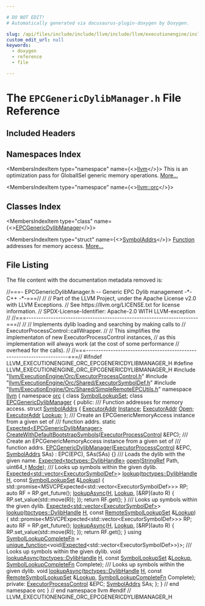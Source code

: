 ```yaml
---

# DO NOT EDIT!
# Automatically generated via docusaurus-plugin-doxygen by Doxygen.

slug: /api/files/include/include/llvm/include/llvm/executionengine/include/llvm/executionengine/orc/epcgenericdylibmanager-h
custom_edit_url: null
keywords:
  - doxygen
  - reference
  - file

---
```





# The `EPCGenericDylibManager.h` File Reference

<DoxygenPage pluginConfig={pluginConfig}>



## Included Headers

<IncludesList>
<IncludesListItem
  filePath="llvm/ExecutionEngine/Orc/ExecutorProcessControl.h"
  permalink="/docs/api/files/include/include/llvm/include/llvm/executionengine/include/llvm/executionengine/orc/executorprocesscontrol-h"
  isLocal="true" />
<IncludesListItem
  filePath="llvm/ExecutionEngine/Orc/Shared/ExecutorSymbolDef.h"
  permalink="/docs/api/files/include/include/llvm/include/llvm/executionengine/include/llvm/executionengine/orc/include/llvm/executionengine/orc/shared/executorsymboldef-h"
  isLocal="true" />
<IncludesListItem
  filePath="llvm/ExecutionEngine/Orc/Shared/SimpleRemoteEPCUtils.h"
  permalink="/docs/api/files/include/include/llvm/include/llvm/executionengine/include/llvm/executionengine/orc/include/llvm/executionengine/orc/shared/simpleremoteepcutils-h"
  isLocal="true" />
</IncludesList>

## Namespaces Index

<MembersIndex>

<MembersIndexItem
  type="namespace"
  name={<><a href="/docs/api/namespaces/llvm">llvm</a></>}>
This is an optimization pass for GlobalISel generic memory operations. <a href="/docs/api/namespaces/llvm/#details">More...</a>
</MembersIndexItem>

<MembersIndexItem
  type="namespace"
  name={<><a href="/docs/api/namespaces/llvm/orc">llvm::orc</a></>}>
</MembersIndexItem>

</MembersIndex>

## Classes Index

<MembersIndex>

<MembersIndexItem
  type="class"
  name={<><a href="/docs/api/classes/llvm/orc/epcgenericdylibmanager">EPCGenericDylibManager</a></>}>
</MembersIndexItem>

<MembersIndexItem
  type="struct"
  name={<><a href="/docs/api/structs/llvm/orc/epcgenericdylibmanager/symboladdrs">SymbolAddrs</a></>}>
<a href="/docs/api/classes/llvm/function">Function</a> addresses for memory access. <a href="/docs/api/structs/llvm/orc/epcgenericdylibmanager/symboladdrs/#details">More...</a>
</MembersIndexItem>

</MembersIndex>


## File Listing

The file content with the documentation metadata removed is:

<ProgramListing>

<Link id="l00001" /><CodeLine lineNumber="1"><Highlight kind="comment">//===- EPCGenericDylibManager.h -- Generic EPC Dylib management -&#42;- C++ -&#42;-===//</Highlight><Highlight kind="normal"></Highlight></CodeLine>
<Link id="l00002" /><CodeLine lineNumber="2"><Highlight kind="normal"></Highlight><Highlight kind="comment">//</Highlight><Highlight kind="normal"></Highlight></CodeLine>
<Link id="l00003" /><CodeLine lineNumber="3"><Highlight kind="normal"></Highlight><Highlight kind="comment">// Part of the LLVM Project, under the Apache License v2.0 with LLVM Exceptions.</Highlight><Highlight kind="normal"></Highlight></CodeLine>
<Link id="l00004" /><CodeLine lineNumber="4"><Highlight kind="normal"></Highlight><Highlight kind="comment">// See https://llvm.org/LICENSE.txt for license information.</Highlight><Highlight kind="normal"></Highlight></CodeLine>
<Link id="l00005" /><CodeLine lineNumber="5"><Highlight kind="normal"></Highlight><Highlight kind="comment">// SPDX-License-Identifier: Apache-2.0 WITH LLVM-exception</Highlight><Highlight kind="normal"></Highlight></CodeLine>
<Link id="l00006" /><CodeLine lineNumber="6"><Highlight kind="normal"></Highlight><Highlight kind="comment">//</Highlight><Highlight kind="normal"></Highlight></CodeLine>
<Link id="l00007" /><CodeLine lineNumber="7"><Highlight kind="normal"></Highlight><Highlight kind="comment">//===----------------------------------------------------------------------===//</Highlight><Highlight kind="normal"></Highlight></CodeLine>
<Link id="l00008" /><CodeLine lineNumber="8"><Highlight kind="normal"></Highlight><Highlight kind="comment">//</Highlight><Highlight kind="normal"></Highlight></CodeLine>
<Link id="l00009" /><CodeLine lineNumber="9"><Highlight kind="normal"></Highlight><Highlight kind="comment">// Implements dylib loading and searching by making calls to</Highlight><Highlight kind="normal"></Highlight></CodeLine>
<Link id="l00010" /><CodeLine lineNumber="10"><Highlight kind="normal"></Highlight><Highlight kind="comment">// ExecutorProcessControl::callWrapper.</Highlight><Highlight kind="normal"></Highlight></CodeLine>
<Link id="l00011" /><CodeLine lineNumber="11"><Highlight kind="normal"></Highlight><Highlight kind="comment">//</Highlight><Highlight kind="normal"></Highlight></CodeLine>
<Link id="l00012" /><CodeLine lineNumber="12"><Highlight kind="normal"></Highlight><Highlight kind="comment">// This simplifies the implementaton of new ExecutorProcessControl instances,</Highlight><Highlight kind="normal"></Highlight></CodeLine>
<Link id="l00013" /><CodeLine lineNumber="13"><Highlight kind="normal"></Highlight><Highlight kind="comment">// as this implementation will always work (at the cost of some performance</Highlight><Highlight kind="normal"></Highlight></CodeLine>
<Link id="l00014" /><CodeLine lineNumber="14"><Highlight kind="normal"></Highlight><Highlight kind="comment">// overhead for the calls).</Highlight><Highlight kind="normal"></Highlight></CodeLine>
<Link id="l00015" /><CodeLine lineNumber="15"><Highlight kind="normal"></Highlight><Highlight kind="comment">//</Highlight><Highlight kind="normal"></Highlight></CodeLine>
<Link id="l00016" /><CodeLine lineNumber="16"><Highlight kind="normal"></Highlight><Highlight kind="comment">//===----------------------------------------------------------------------===//</Highlight><Highlight kind="normal"></Highlight></CodeLine>
<Link id="l00017" /><CodeLine lineNumber="17"><Highlight kind="normal"></Highlight></CodeLine>
<Link id="l00018" /><CodeLine lineNumber="18"><Highlight kind="normal"></Highlight><Highlight kind="preprocessor">#ifndef LLVM&#95;EXECUTIONENGINE&#95;ORC&#95;EPCGENERICDYLIBMANAGER&#95;H</Highlight><Highlight kind="normal"></Highlight></CodeLine>
<Link id="l00019" /><CodeLine lineNumber="19"><Highlight kind="normal"></Highlight><Highlight kind="preprocessor">#define LLVM&#95;EXECUTIONENGINE&#95;ORC&#95;EPCGENERICDYLIBMANAGER&#95;H</Highlight><Highlight kind="normal"></Highlight></CodeLine>
<Link id="l00020" /><CodeLine lineNumber="20"><Highlight kind="normal"></Highlight></CodeLine>
<Link id="l00021" /><CodeLine lineNumber="21"><Highlight kind="normal"></Highlight><Highlight kind="preprocessor">#include &quot;<a href="/docs/api/files/include/include/llvm/include/llvm/executionengine/include/llvm/executionengine/orc/executorprocesscontrol-h">llvm/ExecutionEngine/Orc/ExecutorProcessControl.h</a>&quot;</Highlight><Highlight kind="normal"></Highlight></CodeLine>
<Link id="l00022" /><CodeLine lineNumber="22"><Highlight kind="normal"></Highlight><Highlight kind="preprocessor">#include &quot;<a href="/docs/api/files/include/include/llvm/include/llvm/executionengine/include/llvm/executionengine/orc/include/llvm/executionengine/orc/shared/executorsymboldef-h">llvm/ExecutionEngine/Orc/Shared/ExecutorSymbolDef.h</a>&quot;</Highlight><Highlight kind="normal"></Highlight></CodeLine>
<Link id="l00023" /><CodeLine lineNumber="23"><Highlight kind="normal"></Highlight><Highlight kind="preprocessor">#include &quot;<a href="/docs/api/files/include/include/llvm/include/llvm/executionengine/include/llvm/executionengine/orc/include/llvm/executionengine/orc/shared/simpleremoteepcutils-h">llvm/ExecutionEngine/Orc/Shared/SimpleRemoteEPCUtils.h</a>&quot;</Highlight><Highlight kind="normal"></Highlight></CodeLine>
<Link id="l00024" /><CodeLine lineNumber="24"><Highlight kind="normal"></Highlight></CodeLine>
<Link id="l00025" /><CodeLine lineNumber="25"><Highlight kind="normal"></Highlight><Highlight kind="keyword">namespace </Highlight><Highlight kind="normal"><a href="/docs/api/namespaces/llvm">llvm</a> &#123;</Highlight></CodeLine>
<Link id="l00026" /><CodeLine lineNumber="26"><Highlight kind="normal"></Highlight><Highlight kind="keyword">namespace </Highlight><Highlight kind="normal"><a href="/docs/api/namespaces/llvm/orc">orc</a> &#123;</Highlight></CodeLine>
<Link id="l00027" /><CodeLine lineNumber="27"><Highlight kind="normal"></Highlight></CodeLine>
<Link id="l00028" /><CodeLine lineNumber="28"><Highlight kind="normal"></Highlight><Highlight kind="keyword">class </Highlight><Highlight kind="normal"><a href="/docs/api/classes/llvm/orc/symbollookupset">SymbolLookupSet</a>;</Highlight></CodeLine>
<Link id="l00029" /><CodeLine lineNumber="29"><Highlight kind="normal"></Highlight></CodeLine>
<Link id="l00030" /><CodeLine lineNumber="30" lineLink="/docs/api/classes/llvm/orc/epcgenericdylibmanager"><Highlight kind="normal"></Highlight><Highlight kind="keyword">class </Highlight><Highlight kind="normal"><a href="/docs/api/classes/llvm/orc/epcgenericdylibmanager/#acc0bffae84f1dbeb0672b3fac437df97">EPCGenericDylibManager</a> &#123;</Highlight></CodeLine>
<Link id="l00031" /><CodeLine lineNumber="31"><Highlight kind="normal"></Highlight><Highlight kind="keyword">public</Highlight><Highlight kind="normal">:</Highlight><Highlight kind="comment"></Highlight></CodeLine>
<Link id="l00032" /><CodeLine lineNumber="32"><Highlight kind="comment">  /// Function addresses for memory access.</Highlight><Highlight kind="normal"></Highlight></CodeLine>
<Link id="l00033" /><CodeLine lineNumber="33" lineLink="/docs/api/structs/llvm/orc/epcgenericdylibmanager/symboladdrs"><Highlight kind="normal">  </Highlight><Highlight kind="keyword">struct </Highlight><Highlight kind="normal"><a href="/docs/api/structs/llvm/orc/epcgenericdylibmanager/symboladdrs">SymbolAddrs</a> &#123;</Highlight></CodeLine>
<Link id="l00034" /><CodeLine lineNumber="34" lineLink="/docs/api/structs/llvm/orc/epcgenericdylibmanager/symboladdrs/#a2d04c8c06d6ab64057f48f0895959630"><Highlight kind="normal">    <a href="/docs/api/classes/llvm/orc/executoraddr">ExecutorAddr</a> <a href="/docs/api/structs/llvm/orc/epcgenericdylibmanager/symboladdrs/#a2d04c8c06d6ab64057f48f0895959630">Instance</a>;</Highlight></CodeLine>
<Link id="l00035" /><CodeLine lineNumber="35" lineLink="/docs/api/structs/llvm/orc/epcgenericdylibmanager/symboladdrs/#aad739194ff7f5dd5547a90f1b2223b2c"><Highlight kind="normal">    <a href="/docs/api/classes/llvm/orc/executoraddr">ExecutorAddr</a> <a href="/docs/api/structs/llvm/orc/epcgenericdylibmanager/symboladdrs/#aad739194ff7f5dd5547a90f1b2223b2c">Open</a>;</Highlight></CodeLine>
<Link id="l00036" /><CodeLine lineNumber="36" lineLink="/docs/api/structs/llvm/orc/epcgenericdylibmanager/symboladdrs/#a6068cfdd98c2a297fb828a08f054111f"><Highlight kind="normal">    <a href="/docs/api/classes/llvm/orc/executoraddr">ExecutorAddr</a> <a href="/docs/api/structs/llvm/orc/epcgenericdylibmanager/symboladdrs/#a6068cfdd98c2a297fb828a08f054111f">Lookup</a>;</Highlight></CodeLine>
<Link id="l00037" /><CodeLine lineNumber="37"><Highlight kind="normal">  &#125;;</Highlight></CodeLine>
<Link id="l00038" /><CodeLine lineNumber="38"><Highlight kind="normal"></Highlight><Highlight kind="comment"></Highlight></CodeLine>
<Link id="l00039" /><CodeLine lineNumber="39"><Highlight kind="comment">  /// Create an EPCGenericMemoryAccess instance from a given set of</Highlight></CodeLine>
<Link id="l00040" /><CodeLine lineNumber="40"><Highlight kind="comment">  /// function addrs.</Highlight><Highlight kind="normal"></Highlight></CodeLine>
<Link id="l00041" /><CodeLine lineNumber="41"><Highlight kind="normal">  </Highlight><Highlight kind="keyword">static</Highlight><Highlight kind="normal"> <a href="/docs/api/classes/llvm/expected">Expected&lt;EPCGenericDylibManager&gt;</a></Highlight></CodeLine>
<Link id="l00042" /><CodeLine lineNumber="42"><Highlight kind="normal">  <a href="/docs/api/classes/llvm/orc/epcgenericdylibmanager/#a3f31d0ec435c55a5b3e976c20ea3bf6c">CreateWithDefaultBootstrapSymbols</a>(<a href="/docs/api/classes/llvm/orc/executorprocesscontrol">ExecutorProcessControl</a> &amp;EPC);</Highlight></CodeLine>
<Link id="l00043" /><CodeLine lineNumber="43"><Highlight kind="normal"></Highlight><Highlight kind="comment"></Highlight></CodeLine>
<Link id="l00044" /><CodeLine lineNumber="44"><Highlight kind="comment">  /// Create an EPCGenericMemoryAccess instance from a given set of</Highlight></CodeLine>
<Link id="l00045" /><CodeLine lineNumber="45"><Highlight kind="comment">  /// function addrs.</Highlight><Highlight kind="normal"></Highlight></CodeLine>
<Link id="l00046" /><CodeLine lineNumber="46" lineLink="/docs/api/classes/llvm/orc/epcgenericdylibmanager/#acc0bffae84f1dbeb0672b3fac437df97"><Highlight kind="normal">  <a href="/docs/api/classes/llvm/orc/epcgenericdylibmanager/#acc0bffae84f1dbeb0672b3fac437df97">EPCGenericDylibManager</a>(<a href="/docs/api/classes/llvm/orc/executorprocesscontrol">ExecutorProcessControl</a> &amp;EPC, <a href="/docs/api/structs/llvm/orc/epcgenericdylibmanager/symboladdrs">SymbolAddrs</a> SAs)</Highlight></CodeLine>
<Link id="l00047" /><CodeLine lineNumber="47"><Highlight kind="normal">      : EPC(EPC), SAs(SAs) &#123;&#125;</Highlight></CodeLine>
<Link id="l00048" /><CodeLine lineNumber="48"><Highlight kind="normal"></Highlight><Highlight kind="comment"></Highlight></CodeLine>
<Link id="l00049" /><CodeLine lineNumber="49"><Highlight kind="comment">  /// Loads the dylib with the given name.</Highlight><Highlight kind="normal"></Highlight></CodeLine>
<Link id="l00050" /><CodeLine lineNumber="50"><Highlight kind="normal">  <a href="/docs/api/classes/llvm/expected">Expected&lt;tpctypes::DylibHandle&gt;</a> <a href="/docs/api/classes/llvm/orc/epcgenericdylibmanager/#aa8ff17813ed881db4af1f6ef52300519">open</a>(<a href="/docs/api/classes/llvm/stringref">StringRef</a> Path, uint64&#95;t <a href="/docs/api/files/lib/lib/codegen/regallocevictionadvisor-cpp/#aef71c4b21823f236e70cc6d62375adcd">Mode</a>);</Highlight></CodeLine>
<Link id="l00051" /><CodeLine lineNumber="51"><Highlight kind="normal"></Highlight><Highlight kind="comment"></Highlight></CodeLine>
<Link id="l00052" /><CodeLine lineNumber="52"><Highlight kind="comment">  /// Looks up symbols within the given dylib.</Highlight><Highlight kind="normal"></Highlight></CodeLine>
<Link id="l00053" /><CodeLine lineNumber="53"><Highlight kind="normal">  <a href="/docs/api/classes/llvm/expected">Expected&lt;std::vector&lt;ExecutorSymbolDef&gt;</a>&gt;</Highlight></CodeLine>
<Link id="l00054" /><CodeLine lineNumber="54" lineLink="/docs/api/classes/llvm/orc/epcgenericdylibmanager/#a128bedb499eb1c68900d8dbec053b9f9"><Highlight kind="normal">  <a href="/docs/api/classes/llvm/orc/epcgenericdylibmanager/#a128bedb499eb1c68900d8dbec053b9f9">lookup</a>(<a href="/docs/api/namespaces/llvm/orc/tpctypes/#a791ec0843cc10da4c64ae6d79f8381d8">tpctypes::DylibHandle</a> <a href="/docs/api/files/lib/lib/support/md5-cpp/#ae42219072d798876e6b08e6b78614ff6">H</a>, </Highlight><Highlight kind="keyword">const</Highlight><Highlight kind="normal"> <a href="/docs/api/classes/llvm/orc/symbollookupset">SymbolLookupSet</a> &amp;<a href="/docs/api/files/lib/lib/target/lib/target/x86/x86floatingpoint-cpp/#ac28513e2e067144d291d2d8f0301b61a">Lookup</a>) &#123;</Highlight></CodeLine>
<Link id="l00055" /><CodeLine lineNumber="55"><Highlight kind="normal">    std::promise&lt;MSVCPExpected&lt;std::vector&lt;ExecutorSymbolDef&gt;&gt;&gt; RP;</Highlight></CodeLine>
<Link id="l00056" /><CodeLine lineNumber="56"><Highlight kind="normal">    </Highlight><Highlight kind="keyword">auto</Highlight><Highlight kind="normal"> RF = RP.get&#95;future();</Highlight></CodeLine>
<Link id="l00057" /><CodeLine lineNumber="57"><Highlight kind="normal">    <a href="/docs/api/classes/llvm/orc/epcgenericdylibmanager/#a56d1a298963123bd7d97461aceb6d9c2">lookupAsync</a>(<a href="/docs/api/files/lib/lib/support/md5-cpp/#ae42219072d798876e6b08e6b78614ff6">H</a>, <a href="/docs/api/files/lib/lib/target/lib/target/x86/x86floatingpoint-cpp/#ac28513e2e067144d291d2d8f0301b61a">Lookup</a>, &#91;&amp;RP&#93;(</Highlight><Highlight kind="keyword">auto</Highlight><Highlight kind="normal"> R) &#123; RP.set&#95;value(std::move(R)); &#125;);</Highlight></CodeLine>
<Link id="l00058" /><CodeLine lineNumber="58"><Highlight kind="normal">    </Highlight><Highlight kind="keywordflow">return</Highlight><Highlight kind="normal"> RF.get();</Highlight></CodeLine>
<Link id="l00059" /><CodeLine lineNumber="59"><Highlight kind="normal">  &#125;</Highlight></CodeLine>
<Link id="l00060" /><CodeLine lineNumber="60"><Highlight kind="normal"></Highlight><Highlight kind="comment"></Highlight></CodeLine>
<Link id="l00061" /><CodeLine lineNumber="61"><Highlight kind="comment">  /// Looks up symbols within the given dylib.</Highlight><Highlight kind="normal"></Highlight></CodeLine>
<Link id="l00062" /><CodeLine lineNumber="62"><Highlight kind="normal">  <a href="/docs/api/classes/llvm/expected">Expected&lt;std::vector&lt;ExecutorSymbolDef&gt;</a>&gt;</Highlight></CodeLine>
<Link id="l00063" /><CodeLine lineNumber="63" lineLink="/docs/api/classes/llvm/orc/epcgenericdylibmanager/#a6adb2b787ab8da0a98dd6e385cd9f5b9"><Highlight kind="normal">  <a href="/docs/api/classes/llvm/orc/epcgenericdylibmanager/#a6adb2b787ab8da0a98dd6e385cd9f5b9">lookup</a>(<a href="/docs/api/namespaces/llvm/orc/tpctypes/#a791ec0843cc10da4c64ae6d79f8381d8">tpctypes::DylibHandle</a> <a href="/docs/api/files/lib/lib/support/md5-cpp/#ae42219072d798876e6b08e6b78614ff6">H</a>, </Highlight><Highlight kind="keyword">const</Highlight><Highlight kind="normal"> <a href="/docs/api/namespaces/llvm/orc/#a6ed8943340ff5fdbb423c5a9f55daf4c">RemoteSymbolLookupSet</a> &amp;<a href="/docs/api/files/lib/lib/target/lib/target/x86/x86floatingpoint-cpp/#ac28513e2e067144d291d2d8f0301b61a">Lookup</a>) &#123;</Highlight></CodeLine>
<Link id="l00064" /><CodeLine lineNumber="64"><Highlight kind="normal">    std::promise&lt;MSVCPExpected&lt;std::vector&lt;ExecutorSymbolDef&gt;&gt;&gt; RP;</Highlight></CodeLine>
<Link id="l00065" /><CodeLine lineNumber="65"><Highlight kind="normal">    </Highlight><Highlight kind="keyword">auto</Highlight><Highlight kind="normal"> RF = RP.get&#95;future();</Highlight></CodeLine>
<Link id="l00066" /><CodeLine lineNumber="66"><Highlight kind="normal">    <a href="/docs/api/classes/llvm/orc/epcgenericdylibmanager/#a56d1a298963123bd7d97461aceb6d9c2">lookupAsync</a>(<a href="/docs/api/files/lib/lib/support/md5-cpp/#ae42219072d798876e6b08e6b78614ff6">H</a>, <a href="/docs/api/files/lib/lib/target/lib/target/x86/x86floatingpoint-cpp/#ac28513e2e067144d291d2d8f0301b61a">Lookup</a>, &#91;&amp;RP&#93;(</Highlight><Highlight kind="keyword">auto</Highlight><Highlight kind="normal"> R) &#123; RP.set&#95;value(std::move(R)); &#125;);</Highlight></CodeLine>
<Link id="l00067" /><CodeLine lineNumber="67"><Highlight kind="normal">    </Highlight><Highlight kind="keywordflow">return</Highlight><Highlight kind="normal"> RF.get();</Highlight></CodeLine>
<Link id="l00068" /><CodeLine lineNumber="68"><Highlight kind="normal">  &#125;</Highlight></CodeLine>
<Link id="l00069" /><CodeLine lineNumber="69"><Highlight kind="normal"></Highlight></CodeLine>
<Link id="l00070" /><CodeLine lineNumber="70" lineLink="/docs/api/classes/llvm/orc/epcgenericdylibmanager/#ae63bfef8805adb7f9d0f399e7ec79828"><Highlight kind="normal">  </Highlight><Highlight kind="keyword">using </Highlight><Highlight kind="normal"><a href="/docs/api/classes/llvm/orc/epcgenericdylibmanager/#ae63bfef8805adb7f9d0f399e7ec79828">SymbolLookupCompleteFn</a> =</Highlight></CodeLine>
<Link id="l00071" /><CodeLine lineNumber="71"><Highlight kind="normal">      <a href="/docs/api/classes/llvm/unique-function">unique&#95;function</a>&lt;void(<a href="/docs/api/classes/llvm/expected">Expected</a>&lt;std::vector&lt;ExecutorSymbolDef&gt;&gt;)&gt;;</Highlight></CodeLine>
<Link id="l00072" /><CodeLine lineNumber="72"><Highlight kind="normal"></Highlight><Highlight kind="comment"></Highlight></CodeLine>
<Link id="l00073" /><CodeLine lineNumber="73"><Highlight kind="comment">  /// Looks up symbols within the given dylib.</Highlight><Highlight kind="normal"></Highlight></CodeLine>
<Link id="l00074" /><CodeLine lineNumber="74"><Highlight kind="normal">  </Highlight><Highlight kind="keywordtype">void</Highlight><Highlight kind="normal"> <a href="/docs/api/classes/llvm/orc/epcgenericdylibmanager/#a56d1a298963123bd7d97461aceb6d9c2">lookupAsync</a>(<a href="/docs/api/namespaces/llvm/orc/tpctypes/#a791ec0843cc10da4c64ae6d79f8381d8">tpctypes::DylibHandle</a> <a href="/docs/api/files/lib/lib/support/md5-cpp/#ae42219072d798876e6b08e6b78614ff6">H</a>, </Highlight><Highlight kind="keyword">const</Highlight><Highlight kind="normal"> <a href="/docs/api/classes/llvm/orc/symbollookupset">SymbolLookupSet</a> &amp;<a href="/docs/api/files/lib/lib/target/lib/target/x86/x86floatingpoint-cpp/#ac28513e2e067144d291d2d8f0301b61a">Lookup</a>,</Highlight></CodeLine>
<Link id="l00075" /><CodeLine lineNumber="75"><Highlight kind="normal">                   <a href="/docs/api/classes/llvm/orc/epcgenericdylibmanager/#ae63bfef8805adb7f9d0f399e7ec79828">SymbolLookupCompleteFn</a> Complete);</Highlight></CodeLine>
<Link id="l00076" /><CodeLine lineNumber="76"><Highlight kind="normal"></Highlight><Highlight kind="comment"></Highlight></CodeLine>
<Link id="l00077" /><CodeLine lineNumber="77"><Highlight kind="comment">  /// Looks up symbols within the given dylib.</Highlight><Highlight kind="normal"></Highlight></CodeLine>
<Link id="l00078" /><CodeLine lineNumber="78"><Highlight kind="normal">  </Highlight><Highlight kind="keywordtype">void</Highlight><Highlight kind="normal"> <a href="/docs/api/classes/llvm/orc/epcgenericdylibmanager/#a56d1a298963123bd7d97461aceb6d9c2">lookupAsync</a>(<a href="/docs/api/namespaces/llvm/orc/tpctypes/#a791ec0843cc10da4c64ae6d79f8381d8">tpctypes::DylibHandle</a> <a href="/docs/api/files/lib/lib/support/md5-cpp/#ae42219072d798876e6b08e6b78614ff6">H</a>, </Highlight><Highlight kind="keyword">const</Highlight><Highlight kind="normal"> <a href="/docs/api/namespaces/llvm/orc/#a6ed8943340ff5fdbb423c5a9f55daf4c">RemoteSymbolLookupSet</a> &amp;<a href="/docs/api/files/lib/lib/target/lib/target/x86/x86floatingpoint-cpp/#ac28513e2e067144d291d2d8f0301b61a">Lookup</a>,</Highlight></CodeLine>
<Link id="l00079" /><CodeLine lineNumber="79"><Highlight kind="normal">                   <a href="/docs/api/classes/llvm/orc/epcgenericdylibmanager/#ae63bfef8805adb7f9d0f399e7ec79828">SymbolLookupCompleteFn</a> Complete);</Highlight></CodeLine>
<Link id="l00080" /><CodeLine lineNumber="80"><Highlight kind="normal"></Highlight></CodeLine>
<Link id="l00081" /><CodeLine lineNumber="81"><Highlight kind="normal"></Highlight><Highlight kind="keyword">private</Highlight><Highlight kind="normal">:</Highlight></CodeLine>
<Link id="l00082" /><CodeLine lineNumber="82"><Highlight kind="normal">  <a href="/docs/api/classes/llvm/orc/executorprocesscontrol">ExecutorProcessControl</a> &amp;EPC;</Highlight></CodeLine>
<Link id="l00083" /><CodeLine lineNumber="83"><Highlight kind="normal">  <a href="/docs/api/structs/llvm/orc/epcgenericdylibmanager/symboladdrs">SymbolAddrs</a> SAs;</Highlight></CodeLine>
<Link id="l00084" /><CodeLine lineNumber="84"><Highlight kind="normal">&#125;;</Highlight></CodeLine>
<Link id="l00085" /><CodeLine lineNumber="85"><Highlight kind="normal"></Highlight></CodeLine>
<Link id="l00086" /><CodeLine lineNumber="86"><Highlight kind="normal">&#125; </Highlight><Highlight kind="comment">// end namespace orc</Highlight><Highlight kind="normal"></Highlight></CodeLine>
<Link id="l00087" /><CodeLine lineNumber="87"><Highlight kind="normal">&#125; </Highlight><Highlight kind="comment">// end namespace llvm</Highlight><Highlight kind="normal"></Highlight></CodeLine>
<Link id="l00088" /><CodeLine lineNumber="88"><Highlight kind="normal"></Highlight></CodeLine>
<Link id="l00089" /><CodeLine lineNumber="89"><Highlight kind="normal"></Highlight><Highlight kind="preprocessor">#endif </Highlight><Highlight kind="comment">// LLVM&#95;EXECUTIONENGINE&#95;ORC&#95;EPCGENERICDYLIBMANAGER&#95;H</Highlight><Highlight kind="normal"></Highlight></CodeLine>

</ProgramListing>

</DoxygenPage>
